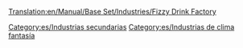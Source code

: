 [[Translation:en/Manual/Base Set/Industries/Fizzy Drink Factory]]

{{es/Industrias| nombre = Fábrica de refrescos
| imagen = FizzyDrinkFactory.png
| climas = [[es/Manual/Clima|Fantasía]]
| acepta = [[es/Manual/Base Set/Cargos/Cola|Cola]], [[es/Manual/Base Set/Cargos/Burbujas|Burbujas]]
| produce= [[es/Manual/Base Set/Cargos/Refrescos|Refrescos]]
| notas  = 
}}


[[Category:es/Industrias secundarias]]
[[Category:es/Industrias de clima fantasía]]